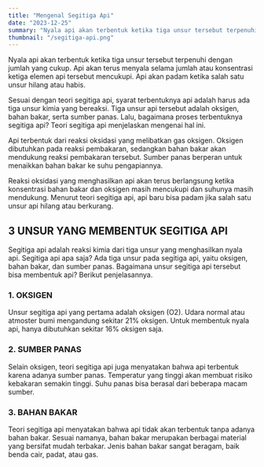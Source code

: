 ```yaml
---
title: "Mengenal Segitiga Api"
date: "2023-12-25"
summary: "Nyala api akan terbentuk ketika tiga unsur tersebut terpenuhi dengan jumlah yang cukup. Api akan terus menyala selama jumlah atau konsentrasi ketiga elemen api tersebut mencukupi. Api akan padam ketika salah satu unsur hilang atau habis."
thumbnail: "/segitiga-api.png"
---
```


Nyala api akan terbentuk ketika tiga unsur tersebut terpenuhi dengan jumlah yang cukup. Api akan terus menyala selama jumlah atau konsentrasi ketiga elemen api tersebut mencukupi. Api akan padam ketika salah satu unsur hilang atau habis.

Sesuai dengan teori segitiga api, syarat terbentuknya api adalah harus ada tiga unsur kimia yang bereaksi. Tiga unsur api tersebut adalah oksigen, bahan bakar, serta sumber panas. Lalu, bagaimana proses terbentuknya segitiga api? Teori segitiga api menjelaskan mengenai hal ini.

Api terbentuk dari reaksi oksidasi yang melibatkan gas oksigen. Oksigen dibutuhkan pada reaksi pembakaran, sedangkan bahan bakar akan mendukung reaksi pembakaran tersebut. Sumber panas berperan untuk menaikkan bahan bakar ke suhu pengapiannya.

Reaksi oksidasi yang menghasilkan api akan terus berlangsung ketika konsentrasi bahan bakar dan oksigen masih mencukupi dan suhunya masih mendukung. Menurut teori segitiga api, api baru bisa padam jika salah satu unsur api hilang atau berkurang.

## 3 UNSUR YANG MEMBENTUK SEGITIGA API

Segitiga api adalah reaksi kimia dari tiga unsur yang menghasilkan nyala api. Segitiga api apa saja? Ada tiga unsur pada segitiga api, yaitu oksigen, bahan bakar, dan sumber panas. Bagaimana unsur segitiga api tersebut bisa membentuk api? Berikut penjelasannya.

### 1. OKSIGEN

Unsur segitiga api yang pertama adalah oksigen (O2). Udara normal atau atmoster bumi mengandung sekitar 21% oksigen. Untuk membentuk nyala api, hanya dibutuhkan sekitar 16% oksigen saja.

### 2. SUMBER PANAS

Selain oksigen, teori segitiga api juga menyatakan bahwa api terbentuk karena adanya sumber panas. Temperatur yang tinggi akan membuat risiko kebakaran semakin tinggi. Suhu panas bisa berasal dari beberapa macam sumber.

### 3. BAHAN BAKAR

Teori segitiga api menyatakan bahwa api tidak akan terbentuk tanpa adanya bahan bakar. Sesuai namanya, bahan bakar merupakan berbagai material yang bersifat mudah terbakar. Jenis bahan bakar sangat beragam, baik benda cair, padat, atau gas.
